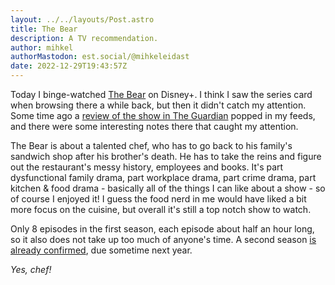 ```yaml
---
layout: ../../layouts/Post.astro
title: The Bear
description: A TV recommendation.
author: mihkel
authorMastodon: est.social/@mihkeleidast
date: 2022-12-29T19:43:57Z
---
```


Today I binge-watched [The Bear](https://www.imdb.com/title/tt14452776/) on Disney+. I think I saw the series card when browsing there a while back, but then it didn't catch my attention. Some time ago a [review of the show in The Guardian](https://www.theguardian.com/tv-and-radio/2022/oct/05/the-bear-review-should-you-watch-this-genius-kitchen-drama-immediately-yes-chef) popped in my feeds, and there were some interesting notes there that caught my attention.

The Bear is about a talented chef, who has to go back to his family's sandwich shop after his brother's death. He has to take the reins and figure out the restaurant's messy history, employees and books. It's part dysfunctional family drama, part workplace drama, part crime drama, part kitchen & food drama - basically all of the things I can like about a show - so of course I enjoyed it! I guess the food nerd in me would have liked a bit more focus on the cuisine, but overall it's still a top notch show to watch.

Only 8 episodes in the first season, each episode about half an hour long, so it also does not take up too much of anyone's time. A second season [is already confirmed](https://tvline.com/2022/07/14/the-bear-renewed-season-2-fx-hulu-jeremy-allen-white/), due sometime next year.

_Yes, chef!_
